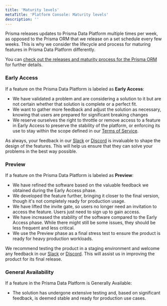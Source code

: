 ```yaml
---
title: 'Maturity levels'
metaTitle: 'Platform Console: Maturity levels'
description: ''
---
```


<TopBlock>

Prisma releases updates to Prisma Data Platform multiple times per week, as opposed to the Prisma ORM that we release on a set schedule every few weeks. This is why we consider the lifecycle and process for maturing features in Prisma Data Platform differently.

You can [check out the releases and maturity process for the Prisma ORM](/orm/more/releases) for further details.

</TopBlock>

### Early Access

If a feature on the Prisma Data Platform is labeled as **Early Access**:

- We have validated a problem and are considering a solution to it but are not certain whether that solution is complete or a perfect fit.
- We want to gather more feedback and adjust the solution as necessary, knowing that users are prepared for significant breaking changes
- We reserve ourselves the right to throttle or remove access to a feature in Early Access to preserve the stability of the platform, or enforcing its use to stay within the scope defined in our [Terms of Service](https://pris.ly/privacy).

As always, your feedback in our [Slack](https://slack.prisma.io/) or [Discord](https://pris.ly/discord) is invaluable to shape the design of the features. This will help us ensure that they can solve your problems in the best way possible.

### Preview

If a feature on the Prisma Data Platform is labeled as **Preview**:

- We have refined the software based on the valuable feedback we obtained during the Early Access phase.
- We developed the feature further, bringing it closer to the final version, though it's not completely ready for production usage.
- We have lifted the invite gate, so users no longer need an invitation to access the feature. Users just need to sign up to gain access.
- We have increased the stability of the software compared to the Early Access phase. While there might still be some issues, they should be less frequent and less critical.
- We use the Preview phase as a final stress test to ensure the product is ready for heavy production workloads.

We recommend testing the product in a staging environment and welcome any feedback in our [Slack](https://slack.prisma.io/) or [Discord](https://pris.ly/discord). This will assist us in improving the product for its final release.

### General Availability

If a feature in the Prisma Data Platform is Generally Available:

- The solution has undergone extensive testing and, based on significant feedback, is deemed stable and ready for production use cases.
